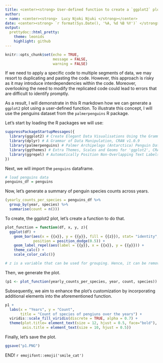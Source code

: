 ---
title: <center><strong> User-defined function to create a `ggplot2` plot   </strong></center>
author: 
- name: <center><strong>  Lucy Njoki Njuki </strong></center>
date: <center><strong> `r format(Sys.Date(), '%A, %d %B %Y')` </strong></center>
output:
  prettydoc::html_pretty:
    theme: leonids
    highlight: github
---

```{r setup, include=FALSE}
knitr::opts_chunk$set(echo = TRUE,
                      message = FALSE,
                      warning = FALSE)
```

If we need to apply a specific code to multiple segments of data, we may resort to duplicating and pasting the code. However, this approach is risky as it may introduce interdependencies within the code. Moreover, overlooking the need to modify the replicated code could lead to errors that are difficult to identify promptly.

As a result, I will demonstrate in this R markdown how we can generate a `ggplot2` plot using a user-defined function. To illustrate this concept, I will use the penguins dataset from the `palmerpenguins` R package.

Let's start by loading the R packages we will use:

```{r load_r_packages}
suppressPackageStartupMessages({
  library(ggplot2) # Create Elegant Data Visualisations Using the Grammar of Graphics, CRAN v3.3.6
  library(dplyr) # A Grammar of Data Manipulation, CRAN v1.0.9
  library(palmerpenguins) # Palmer Archipelago (Antarctica) Penguin Data, CRAN v0.1.1
  library(ggthemes) # Extra Themes, Scales and Geoms for 'ggplot2', CRAN v4.2.4
  library(ggrepel) # Automatically Position Non-Overlapping Text Labels with 'ggplot2', CRAN v0.9.1
})
```


Next, we will import the `penguins` dataframe.

```{r data}
# load penguins data
penguins_df = penguins
```

Now, let's generate a summary of penguin species counts across years.

```{r yearly_counts}
(yearly_counts_per_species = penguins_df %>% 
  group_by(year, species) %>% 
  summarise(count = n()))
```

To create, the ggplot2 plot, let's create a function to do that. 

```{r plot_function}
plot_function = function(df, x, y, z){
  ggplot(df) +
    geom_bar(aes(x = {{x}}, y = {{y}}, fill = {{z}}), stat= "identity",
             position = position_dodge(0.5)) +
    geom_label_repel(aes(label = {{y}}, x = {{x}}, y = {{y}})) +
    theme_calc() +
    scale_color_calc()}

# z is a variable that can be used for grouping. Hence, it can be removed if no grouping is needed.
```

Then, we generate the plot.

```{r generate_plot}
(p1 <- plot_function(yearly_counts_per_species, year, count, species))
```

Subsequently, we aim to enhance the plot's customization by incorporating additional elements into the aforementioned function.

```{r customise_generated_plot}
p1 +
  labs(x = "Years", y = "Count",
       title = "Count of species of pengiuns over the years") +
  viridis::scale_fill_viridis(discrete = TRUE, alpha = 0.7) +
  theme(plot.title= element_text(size = 12, hjust = 0.5, face="bold"),
        axis.title = element_text(size = 10, hjust = 0.5))
```

Finally, let's save the plot.

```{r save_plot}
ggsave("p1.PNG")
```

END! `r emojifont::emoji('smile_cat')`